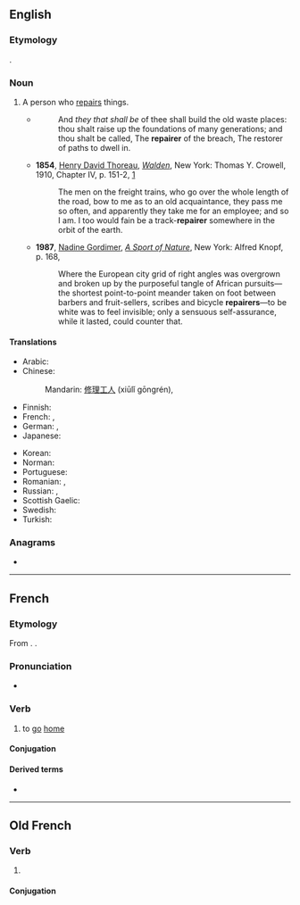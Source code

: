 ==English==

===Etymology===
{{affix|en|repair|-er|id2=agent noun}}.

===Noun===
{{en-noun}}

# A person who [[repair|repairs]] things.
#* {{RQ:Authorized Version|Isaiah|58|12}}
#*: And ''they that shall be'' of thee shall build the old waste places: thou shalt raise up the foundations of many generations; and thou shalt be called, The '''repairer''' of the breach, The restorer of paths to dwell in.
#* '''1854''', [[w:Henry David Thoreau|Henry David Thoreau]], ''[[w:Walden|Walden]]'', New York: Thomas Y. Crowell, 1910, Chapter IV, p. 151-2, [https://archive.org/details/walden01thor]
#*: The men on the freight trains, who go over the whole length of the road, bow to me as to an old acquaintance, they pass me so often, and apparently they take me for an employee; and so I am. I too would fain be a track-'''repairer''' somewhere in the orbit of the earth.
#* '''1987''', [[w:Nadine Gordimer|Nadine Gordimer]], ''[[w:A Sport of Nature|A Sport of Nature]]'', New York: Alfred Knopf, p. 168,
#*: Where the European city grid of right angles was overgrown and broken up by the purposeful tangle of African pursuits—the shortest point-to-point meander taken on foot between barbers and fruit-sellers, scribes and bicycle '''repairers'''—to be white was to feel invisible; only a sensuous self-assurance, while it lasted, could counter that.

====Translations====
{{trans-top|person who repairs}}
* Arabic: {{t|ar|مُصْلِح|m}}
* Chinese:
*: Mandarin: [[修理]][[工人]] (xiūlǐ gōngrén), {{t|cmn|修理工|tr=xiūlǐgōng}}
* Finnish: {{t+|fi|korjaaja}}
* French: {{t+|fr|réparateur|m}}, {{t+|fr|réparatrice|f}}
* German: {{t|de|Reparateur|m}}, {{t|de|Reparateurin|f}}
* Japanese: {{t|ja|修理工|tr=しゅうりこう, shūrikō}}
{{trans-mid}}
* Korean: {{t|ko|수리공}}
* Norman: {{t|nrf|griyeux|m}}
* Portuguese: {{t|pt|reparador|m}}
* Romanian: {{t+|ro|reparator|m}}, {{t|ro|reparatoare|f}}
* Russian: {{t+|ru|ремо́нтник|m}}, {{t+|ru|ремо́нтница|f}}
* Scottish Gaelic: {{t|gd|leasachair|m}}
* Swedish: {{t+|sv|reparatör}}
* Turkish: {{t+|tr|tamirci}}
{{trans-bottom}}

===Anagrams===
* {{anagrams|en|a=aeeiprrr|Perreira|rare-ripe|rareripe}}

----

==French==

===Etymology===
From {{der|fr|fro|repairier|t=to return home}}. {{doublet|fr|rapatrier}}.

===Pronunciation===
* {{fr-IPA}}

===Verb===
{{fr-verb}}

# {{lb|fr|obsolete|chiefly|of an animal}} to [[go]] [[home]]

====Conjugation====
{{fr-conj-auto}}

====Derived terms====
* {{l|fr|repaire|pos=n}}

----

==Old French==

===Verb===
{{head|fro|verb}}

# {{alternative form of|fro|repairier}}

====Conjugation====
{{fro-conj-er}}